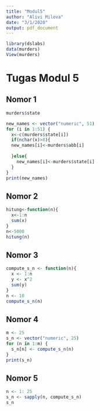 ---
title: "Modul5"
author: "Alivi Milova"
date: "3/1/2020"
output: pdf_document
---
```{r}
library(dslabs)
data(murders)
View(murders)
```
# Tugas Modul 5

## Nomor 1

```{r}
murders$state
```

```{r}

new_names <- vector("numeric", 51)
for (i in 1:51) {
  x<-c(murders$state[i])
  if(nchar(x)>8){
  new_names[i]<-murders$abb[i]
  
  }else{
    new_names[i]<-murders$state[i]
  }
}
print(new_names)
```
## Nomor 2
```{r}

hitung<-function(n){
  x<-1:n
  sum(x)
}
n<-5000
hitung(n)
```

## Nomor 3

```{r}
compute_s_n <- function(n){
  x <- 1:n
  y <- x^2
  sum(y)
}
n <- 10
compute_s_n(n)
```

## Nomor 4
```{r}

m <- 25
s_n <- vector("numeric", 25)
for (n in 1:m) {
  s_n[n] <- compute_s_n(n)
}
print(s_n)
```

## Nomor 5
```{r}

n <- 1: 25
s_n <- sapply(n, compute_s_n)
s_n
```

